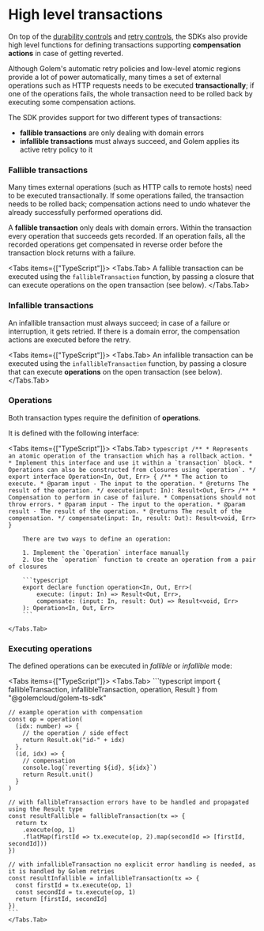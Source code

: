 
# High level transactions

On top of the [durability controls](/develop/durability) and [retry controls](/develop/retries), the SDKs also provide high level functions for defining transactions supporting **compensation actions** in case of getting reverted.

Although Golem's automatic retry policies and low-level atomic regions provide a lot of power automatically, many times a set of external operations such as HTTP requests needs to be executed **transactionally**; if one of the operations fails, the whole transaction need to be rolled back by executing some compensation actions.

The SDK provides support for two different types of transactions:

- **fallible transactions** are only dealing with domain errors
- **infallible transactions** must always succeed, and Golem applies its active retry policy to it

### Fallible transactions

Many times external operations (such as HTTP calls to remote hosts) need to be executed transactionally. If some operations failed, the transaction needs to be rolled back; compensation actions need to undo whatever the already successfully performed operations did.

A **fallible transaction** only deals with domain errors. Within the transaction every operation that succeeds gets recorded. If an operation fails, all the recorded operations get compensated in reverse order before the transaction block returns with a failure.

<Tabs items={["TypeScript"]}>
    <Tabs.Tab>
        A fallible transaction can be executed using the `fallibleTransaction` function, by passing a closure that can
        execute operations on the open transaction (see below).
    </Tabs.Tab>
</Tabs>

### Infallible transactions

An infallible transaction must always succeed; in case of a failure or interruption, it gets retried. If there is a domain error, the compensation actions are executed before the retry.

<Tabs items={["TypeScript"]}>
    <Tabs.Tab>
        An infallible transaction can be executed using the `infallibleTransaction` function, by passing a closure that
        can execute **operations** on the open transaction (see below).
    </Tabs.Tab>
</Tabs>

### Operations

Both transaction types require the definition of **operations**.

It is defined with the following interface:

<Tabs items={["TypeScript"]}>
    <Tabs.Tab>
        ```typescript
        /**
        * Represents an atomic operation of the transaction which has a rollback action.
        *
        * Implement this interface and use it within a `transaction` block.
        * Operations can also be constructed from closures using `operation`.
        */
        export interface Operation<In, Out, Err> {
        /**
         * The action to execute.
         * @param input - The input to the operation.
         * @returns The result of the operation.
         */
        execute(input: In): Result<Out, Err>
        /**
         * Compensation to perform in case of failure.
         * Compensations should not throw errors.
         * @param input - The input to the operation.
         * @param result - The result of the operation.
         * @returns The result of the compensation.
         */
        compensate(input: In, result: Out): Result<void, Err>
    }
        ```

        There are two ways to define an operation:

        1. Implement the `Operation` interface manually
        2. Use the `operation` function to create an operation from a pair of closures

        ```typescript
        export declare function operation<In, Out, Err>(
            execute: (input: In) => Result<Out, Err>,
            compensate: (input: In, result: Out) => Result<void, Err>
        ): Operation<In, Out, Err>
        ```

    </Tabs.Tab>
</Tabs>

### Executing operations

The defined operations can be executed in _fallible_ or _infallible_ mode:

<Tabs items={["TypeScript"]}>
    <Tabs.Tab>
    ```typescript
    import { fallibleTransaction, infallibleTransaction, operation, Result } from "@golemcloud/golem-ts-sdk"

    // example operation with compensation
    const op = operation(
      (idx: number) => {
        // the operation / side effect
        return Result.ok("id-" + idx)
      },
      (id, idx) => {
        // compensation
        console.log(`reverting ${id}, ${idx}`)
        return Result.unit()
      }
    )

    // with fallibleTransaction errors have to be handled and propagated using the Result type
    const resultFallible = fallibleTransaction(tx => {
      return tx
        .execute(op, 1)
        .flatMap(firstId => tx.execute(op, 2).map(secondId => [firstId, secondId]))
    })

    // with infallibleTransaction no explicit error handling is needed, as it is handled by Golem retries
    const resultInfallible = infallibleTransaction(tx => {
      const firstId = tx.execute(op, 1)
      const secondId = tx.execute(op, 1)
      return [firstId, secondId]
    })
    ```
    </Tabs.Tab>
</Tabs>
